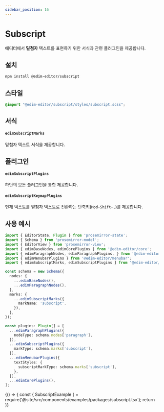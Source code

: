 ```yaml
---
sidebar_position: 16
---
```


# Subscript

에디터에서 **밑첨자** 텍스트를 표현하기 위한 서식과 관련 플러그인을 제공합니다.

## 설치

```bash
npm install @edim-editor/subscript
```

## 스타일

```css title="src/index.scss"
@import "@edim-editor/subscript/styles/subscript.scss";
```

## 서식

#### `edimSubscriptMarks`

밑첨자 텍스트 서식을 제공합니다.

## 플러그인

#### `edimSubscriptPlugins`

하단의 모든 플러그인을 통합 제공합니다.

#### `edimSubscriptKeymapPlugins`

현재 텍스트를 밑첨자 텍스트로 전환하는 단축키(`Mod-Shift-,`)를 제공합니다.

## 사용 예시

```typescript title="src/index.ts"
import { EditorState, Plugin } from 'prosemirror-state';
import { Schema } from 'prosemirror-model';
import { EditorView } from 'prosemirror-view';
import { edimBaseNodes, edimCorePlugins } from '@edim-editor/core';
import { edimParagraphNodes, edimParagraphPlugins, } from '@edim-editor/paragraph';
import { edimMenubarPlugins } from '@edim-editor/menubar';
import { edimSubscriptMarks, edimSubscriptPlugins } from '@edim-editor/subscript';

const schema = new Schema({
  nodes: {
    ...edimBaseNodes(),
    ...edimParagraphNodes(),
  },
  marks: {
    ...edimSubscriptMarks({
      markName: 'subscript',
    }),
  },
});

const plugins: Plugin[] = [
  ...edimParagraphPlugins({
    nodeType: schema.nodes['paragraph'],
  }),
  ...edimSubscriptPlugins({
    markType: schema.marks['subscript'],
  }),
  ...edimMenubarPlugins({
    textStyles: {
      subscriptMarkType: schema.marks['subscript'],
    },
  }),
  ...edimCorePlugins(),
];
```

<BrowserOnly>
  {() => {
    const { SubscriptExample } = require('@site/src/components/examples/packages/subscript.tsx');
    return <SubscriptExample />
  }}
</BrowserOnly>

